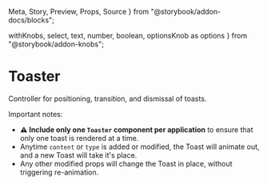   Meta,
  Story,
  Preview,
  Props,
  Source
} from "@storybook/addon-docs/blocks";

  withKnobs,
  select,
  text,
  number,
  boolean,
  optionsKnob as options
} from "@storybook/addon-knobs";



<Meta
  title="Components/Interactive/Toaster"
  decorators={[withKnobs]}
  component={Toaster}
/>

# Toaster

<ImportPath component={RawToaster} section="interactive" />

Controller for positioning, transition, and dismissal of toasts.

<Story name="Knobs">
  <Toaster
    dismissDelay={number("dismissDelay", undefined)}
    dismissToast={action('dismissToast')}
    isAutoDismiss={boolean("isAutoDismiss", undefined)}
    toastProps={{
      content: text("content", 'Check out this toast'),
      type: options(
        "type",
        arrayToOptions(['error', 'success', 'info', 'progress']),
        'info',
        { display: "inline-radio" }
      ),
      progress: number("progress", 42, {
        range: true,
        min: 1,
        max: 100,
        step: 1
      }),
      canDismiss: boolean("canDismiss", undefined),
      dismissOnAction: boolean("dismissOnAction", true),
      actionLabel: text("actionLabel", 'Action'),
      onAction: action('onAction')
    }}
  />
</Story>

<Props of={RawToaster} />

Important notes:

- **⚠️ Include only one `Toaster` component per application** to ensure that only one toast is rendered at a time.
- Anytime `content` or `type` is added or modified, the Toast will animate out, and a new Toast will take it's place. 
- Any other modified props will change the Toast in place, without triggering re-animation.
